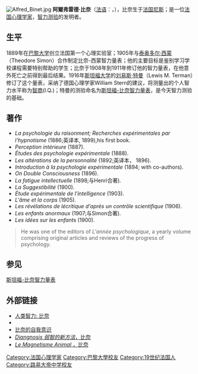 [[File:Alfred_Binet.jpg|thumb]]
'''阿爾弗雷德·比奈'''（[[法语|法语]]：'''{{lang|fr|Alfred Binet}}'''，{{bd|1857年|7月8日|1911年|10月18日|catIdx=Binet, Alfred}}），比奈生于[[法国|法国]][[尼斯|尼斯]]；是一位[[法国|法国]][[心理学家|心理学家]]，[[智力测验|智力测验]]的发明者。

==生平==
1889年在[[巴黎大学|巴黎大学]]创立法国第一个心理实验室；1905年与[[泰奥多尔·西蒙|泰奥多尔·西蒙]]（Theodore Simon）合作制定比奈-西蒙智力量表；他的主要目标是鉴别学习学校课程需要特别帮助的学生；比奈于1908年到1911年修订他的智力量表，在他意外死亡之前得到最后结果。1916年[[斯坦福大学|斯坦福大学]]的[[刘易斯·特曼|刘易斯·特曼]]（Lewis M. Terman）修订了这个量表，采纳了德国心理学家William Stern的建议，将测量出的个人智力水平称为[[智商|智商]](I.Q.)；特曼的测验命名为[[斯坦福-比奈智力量表|斯坦福-比奈智力量表]]，是今天智力测验的基础。

== 著作 ==
* ''La psychologie du raisonment; Recherches expérimentales par l'hypnotisme'' (1886;英译本, 1899),his first book.  
* ''Perception intérieure'' (1887).  
* ''Études des psychologie expérimentale'' (1888).
* ''Les altérations de la personnalité'' (1892;英译本， 1896).  
* ''Introduction à la psychologie expérimentale'' (1894; with co-authors).  
* ''On Double Consciousness'' (1896).  
* ''La fatigue intellectuelle'' (1898;与Henri合著).  
* ''La Suggestibilité'' (1900).  
* ''Étude expérimentale de l'intelligence'' (1903).  
* ''L'âme et la corps'' (1905).  
* ''Les révélations de lécritique d'après un contrôle scientifique'' (1906).  
* ''Les enfants anormaux'' (1907;与Simon合著).  
* ''Les idées sur les enfants'' (1900).  

<Blockquote>He was one of the editors of ''L'année  psychologique'', a yearly volume comprising original articles and  reviews of the progress of psychology.    </Blockquote>

== 参见 ==
[[斯坦福-比奈智力量表|斯坦福-比奈智力量表]]

== 外部链接 ==
* [https://web.archive.org/web/20190213113026/http://www.indiana.edu/~intell/binet.shtml 人类智力: 比奈]
* {{gutenberg author|id=Alfred_Binet|name=比奈}}
* [https://web.archive.org/web/20030724232307/http://www.src.uchicago.edu/users/sjack/classes/psc226/gould/node3.html 比奈的自我意识]
* [http://psychclassics.yorku.ca/Binet/binet1.htm ''Diangnosis 弱智的新方法''，比奈] {{Wayback|url=http://psychclassics.yorku.ca/Binet/binet1.htm |date=20190304210239 }}
* [http://www.pnl-nlp.org/download/binet/ ''Le Magnetisme Animal'' ，比奈] {{Wayback|url=http://www.pnl-nlp.org/download/binet/ |date=20190219220307 }}

{{Authority control}}
{{DEFAULTSORT:Binet, Alfred}}

[[Category:法国心理学家|Category:法国心理学家]]
[[Category:巴黎大學校友|Category:巴黎大學校友]]
[[Category:19世纪法国人|Category:19世纪法国人]]
[[Category:路易大帝中学校友|Category:路易大帝中学校友]]